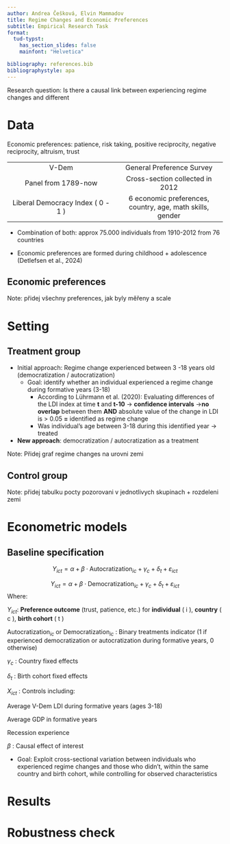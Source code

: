 ```yaml
---
author: Andrea Češková, Elvin Mammadov
title: Regime Changes and Economic Preferences
subtitle: Empirical Research Task
format:
  tud-typst:
    has_section_slides: false
    mainfont: "Helvetica"

bibliography: references.bib
bibliographystyle: apa
---
```


Research question: Is there a causal link between experiencing regime changes and different

# Data

Economic preferences: patience, risk taking, positive reciprocity, negative reciprocity, altruism, trust

|  |  |
|:----------------------------------:|:----------------------------------:|
| V-Dem | General Preference Survey |
| Panel from 1789-now | Cross-section collected in 2012 |
| Liberal Democracy Index ( 0 - 1 ) | 6 economic preferences, country, age, math skills, gender |

-   Combination of both: approx 75.000 individuals from 1910-2012 from 76 countries

-   Economic preferences are formed during childhood + adolescence (Detlefsen et al., 2024)

## Economic preferences

Note: přidej všechny preferences, jak byly měřeny a scale

# Setting

## Treatment group

-   Initial approach: Regime change experienced between 3 -18 years old (democratization / autocratization)
    -   Goal: identify whether an individual experienced a regime change during formative years (3-18)
        -   According to Lührmann et al. (2020): Evaluating differences of the LDI index at time **t** and **t-10** -\> **confidence intervals** -\>**no overlap** between them **AND** absolute value of the change in LDI is \> 0.05 **=** identified as regime change
        -   Was individual's age between 3-18 during this identified year -\> treated
-   **New approach**: democratization / autocratization as a treatment

Note: Přidej graf regime changes na urovni zemi

## Control group

Note: přidej tabulku pocty pozorovani v jednotlivych skupinach + rozdeleni zemi

# Econometric models

## Baseline specification

$$
Y_{ict} = \alpha + \beta \cdot \text{Autocratization}_{ic} + \gamma_c + \delta_t  + \varepsilon_{ict}
$$

$$
Y_{ict} = \alpha + \beta \cdot \text{Democratization}_{ic} + \gamma_c + \delta_t  + \varepsilon_{ict}
$$ Where:

$Y_{ict}$: **Preference outcome** (trust, patience, etc.) for **individual** ( i ), **country** ( c ), **birth cohort** ( t )

$\text{Autocratization}_{ic}$ or $\text{Democratization}_{ic}$ : Binary treatments indicator (1 if experienced democratization or autocratization during formative years, 0 otherwise)

$\gamma_c$ : Country fixed effects

$\delta_t$ : Birth cohort fixed effects

$X_{ict}$ : Controls including:

Average V-Dem LDI during formative years (ages 3-18)

Average GDP in formative years

Recession experience

$\beta$ : Causal effect of interest

-   Goal: Exploit cross-sectional variation between individuals who experienced regime changes and those who didn't, within the same country and birth cohort, while controlling for observed characteristics

# Results

# Robustness check
